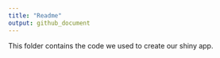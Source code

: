 ```yaml
---
title: "Readme"
output: github_document
---
```

This folder contains the code we used to create our shiny app. 
